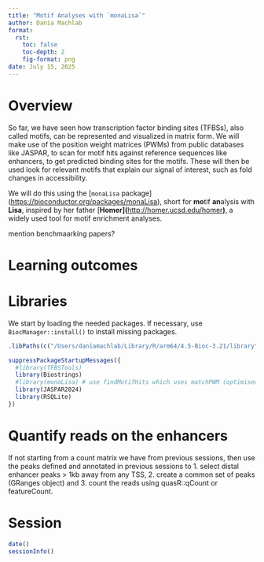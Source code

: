 ```yaml
---
title: "Motif Analyses with `monaLisa`"
author: Dania Machlab
format: 
  rst:
    toc: false
    toc-depth: 2
    fig-format: png
date: July 15, 2025
---
```


## 

# Overview

So far, we have seen how transcription factor binding sites (TFBSs), also called motifs, can be represented and visualized in matrix form. We will make use of the position weight matrices (PWMs) from public databases like JASPAR, to scan for motif hits against reference sequences like enhancers, to get predicted binding sites for the motifs. These will then be used look for relevant motifs that explain our signal of interest, such as fold changes in accessibility.

We will do this using the \[`monaLisa` package\]([https://bioconductor.org/packages/monaLisa](https://www.bioconductor.org/packages/monaLisa/ "For citation in publications, etc., please use DOI: 10.18129/B9.bioc.monaLisa")), short for **mo**tif **an**alysis with **Lisa**, inspired by her father \[**Homer\](**[http://homer.ucsd.edu/homer](http://homer.ucsd.edu/homer/motif/)**)**, a widely used tool for motif enrichment analyses.

mention benchmaarking papers?

# Learning outcomes

# Libraries

We start by loading the needed packages. If necessary, use `BiocManager::install()` to install missing packages.

```r
.libPaths(c("/Users/daniamachlab/Library/R/arm64/4.5-Bioc-3.21/library", .libPaths()))
```

```r
suppressPackageStartupMessages({
  #library(TFBSTools)
  library(Biostrings)
  #library(monaLisa) # use findMotifHits which uses matchPWM (optimised for parallel processing of multiple PWMs)
  library(JASPAR2024)
  library(RSQLite)
})
```

# Quantify reads on the enhancers

If not starting from a count matrix we have from previous sessions, then use the peaks defined and annotated in previous sessions to 1. select distal enhancer peaks \> 1kb away from any TSS, 2. create a common set of peaks (GRanges object) and 3. count the reads using quasR::qCount or featureCount.

# Session

```r
date()
sessionInfo()
```
